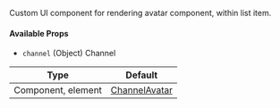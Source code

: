Custom UI component for rendering avatar component, within list item.

#### Available Props

- `channel` (Object) Channel

<!-- TODO: Change to new docs -->
| Type | Default |
| - | - |
| Component, element | [ChannelAvatar](../../ui-components/channel-avatar) |
